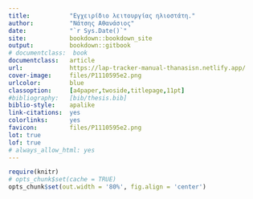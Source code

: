 ```yaml
---
title:           "Εγχειρίδιο λειτουργίας ηλιοστάτη."
author:          "Νάτσης Αθανάσιος"
date:            "`r Sys.Date()`"
site:            bookdown::bookdown_site
output:          bookdown::gitbook
# documentclass:  book
documentclass:   article
url:             https://lap-tracker-manual-thanasisn.netlify.app/
cover-image:     files/P1110595e2.png
urlcolor:        blue
classoption:     [a4paper,twoside,titlepage,11pt]
#bibliography:   [bib/thesis.bib]
biblio-style:    apalike
link-citations:  yes
colorlinks:      yes
favicon:         files/P1110595e2.png
lot: true
lof: true
# always_allow_html: yes
---
```


<!-- enable caching globally -->
```r
require(knitr)
# opts_chunk$set(cache = TRUE)
opts_chunk$set(out.width = '80%', fig.align = 'center')
```


<!-- _output.yml ouput build instructions -->
<!-- **use build all from Rstudio** -->
<!-- To compile this example to PDF, you need to install XeLaTeX. -->


